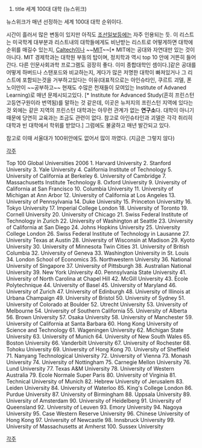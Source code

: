 #title 세계 100대 대학 (뉴스위크)


뉴스위크가 매년 선정하는 세계 100대 대학 순위이다.

시간이 흘러서 많은 변동이 있지만 아직도 [[조선일보]]등에는 자주 인용되는 듯. 이 리스트는 미국학계 대부분과 리스트내의 대학들에게도 비난받는 리스트로 어떻게하면 대학에 순위를 매길수 있는지, [[Caltech]]이나 ~~[[MIT]]~~[* MIT에는 공대와 자연대만 있는 것이 아니다. MIT 경제학과는 대학원 부동의 탑이며, 정치학과 역시 top 10 안에 거뜬히 들어간다. 다른 인문사회과학 프로그램도 굉장히 좋다. 이미 종합대학인 셈이다.]같은 공대를 어떻게 하버드나 스탠포드와 비교하는지, 게다가 많은 저명한 대학이 빠져있거나 그 리스트에 포함되는것을 거부하고있다는 이유(대표적으로는 아인슈타인, 쿠르트 괴델, 폰 노이만이 ~~공부하고~~ 현재도 수많은 천재들이 모여있는 Institute of Advaned Learning)로 매년 문제시되고있다. [* Institute for Advanced Study(흔히 프린스턴 고등연구원이라 번역됨)를 말하는 것 같은데, 이곳은 뉴저지의 프린스턴 지역에 있다는 것 외에는 같은 지역의 프린스턴 대학과는 아무런 관계가 없는 '''연구소'''다. 대학이 아니기 때문에 당연히 교육과는 조금도 관련이 없다. 참고로 아인슈타인과 괴델은 각각 취리히 대학과 빈 대학에서 학위를 받았다.] 그럼에도 불굴하고 매년 발간되고 있다.

참고로 이때 서울대가 100위안에도 없어서 많이 까였다. (지금은 그렇지 않다)

[[각주]]

Top 100 Global Universities 2006
1. Harvard University 
2. Stanford University 
3. Yale University 
4. California Institute of Technology 
5. University of California at Berkeley 
6. University of Cambridge 
7. Massachusetts Institute Technology 
8. Oxford University 
9. University of California at San Francisco 
10. Columbia University 
11. University of Michigan at Ann Arbor 
12. University of California at Los Angeles 
13. University of Pennsylvania 
14. Duke University 
15. Princeton Universitty 
16. Tokyo University 
17. Imperial College London 
18. University of Toronto 
19. Cornell University 
20. University of Chicago 
21. Swiss Federal Institute of Technology in Zurich 
22. University of Washington at Seattle 
23. University of California at San Diego 
24. Johns Hopkins University 
25. University College London 
26. Swiss Federal Institute of Technology in Lausanne 
27. University Texas at Austin 
28. University of Wisconsin at Madison 
29. Kyoto University 
30. University of Minnesota Twin Cities 
31. University of British Columbia 
32. University of Geneva 
33. Washington University in St. Louis 
34. London School of Economics 
35. Northwestern University 
36. National University of Singapore 
37. University of Pittsburgh 
38. Australian National University 
39. New York University 
40. Pennsylvania State University 
41. University of North Carolina at Chapel Hill 
42. McGill University 
43. Ecole Polytechnique 
44. University of Basel 
45. University of Maryland 
46. University of Zurich 
47. University of Edinburgh 
48. University of Illinois at Urbana Champaign 
49. University of Bristol 
50. University of Sydney 
51. University of Colorado at Boulder 
52. Utrecht University 
53. University of Melbourne 
54. University of Southern California 
55. University of Alberta 
56. Brown University 
57. Osaka University 
58. University of Manchester 
59. University of California at Santa Barbara 
60. Hong Kong University of Science and Technology 
61. Wageningen University 
62. Michigan State University 
63. University of Munich 
64. University of New South Wales 
65. Boston University 
66. Vanderbilt University 
67. University of Rochester 
68. Tohoku University 
69. University of Hong Kong 
70. University of Sheffield 
71. Nanyang Technological University 
72. University of Vienna 
73. Monash University 
74. University of Nottingham 
75. Carnegie Mellon University 
76. Lund University 
77. Texas A&M University 
78. University of Western Australia 
79. Ecole Normale Super Paris 
80. University of Virginia 
81. Technical University of Munich 
82. Hebrew University of Jerusalem 
83. Leiden University 
84. University of Waterloo 
85. King's College London 
86. Purdue University 
87. University of Birmingham 
88. Uppsala University 
89. University of Amsterdam 
90. University of Heidelberg 
91. University of Queensland 
92. University of Leuven 
93. Emory University 
94. Nagoya University 
95. Case Western Reserve University 
96. Chinese University of Hong Kong 
97. University of Newcastle 
98. Innsbruck University 
99. University of Massachusetts at Amherst 
100. Sussex University 

[[각주]]
